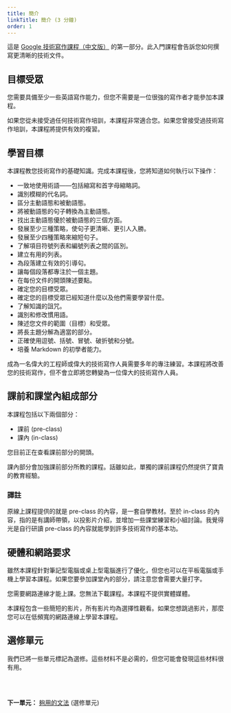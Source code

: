 ```yaml
---
title: 簡介
linkTitle: 簡介 (3 分鐘)
order: 1
---
```


這是 [Google 技術寫作課程（中文版）](../../index.qmd) 的第一部分。此入門課程會告訴您如何撰寫更清晰的技術文件。

## 目標受眾

您需要具備至少一些英語寫作能力，但您不需要是一位很強的寫作者才能參加本課程。

如果您從未接受過任何技術寫作培訓，本課程非常適合您。如果您曾接受過技術寫作培訓，本課程將提供有效的複習。

## 學習目標

本課程教您技術寫作的基礎知識。完成本課程後，您將知道如何執行以下操作：

* 一致地使用術語——包括縮寫和首字母縮略詞。
* 識別模糊的代名詞。
* 區分主動語態和被動語態。
* 將被動語態的句子轉換為主動語態。
* 找出主動語態優於被動語態的三個方面。
* 發展至少三種策略，使句子更清晰、更引人入勝。
* 發展至少四種策略來縮短句子。
* 了解項目符號列表和編號列表之間的區別。
* 建立有用的列表。
* 為段落建立有效的引導句。
* 讓每個段落都專注於一個主題。
* 在每份文件的開頭陳述要點。
* 確定您的目標受眾。
* 確定您的目標受眾已經知道什麼以及他們需要學習什麼。
* 了解知識的詛咒。
* 識別和修改慣用語。
* 陳述您文件的範圍（目標）和受眾。
* 將長主題分解為適當的部分。
* 正確使用逗號、括號、冒號、破折號和分號。
* 培養 Markdown 的初學者能力。

成為一名偉大的工程師或偉大的技術寫作人員需要多年的專注練習。本課程將改善您的技術寫作，但不會立即將您轉變為一位偉大的技術寫作人員。

## 課前和課堂內組成部分

本課程包括以下兩個部分：

* 課前 (pre-class)
* 課內 (in-class)

您目前正在查看課前部分的開頭。

課內部分會加強課前部分所教的課程。話雖如此，單獨的課前課程仍然提供了寶貴的教育經驗。

::: {.callout-note}
### 譯註
原線上課程提供的就是 pre-class 的內容，是一套自學教材。至於 in-class 的內容，指的是有講師帶領，以投影片介紹，並增加一些課堂練習和小組討論。我覺得光是自行研讀 pre-class 的內容就能學到許多技術寫作的基本功。
:::

## 硬體和網路要求

雖然本課程針對筆記型電腦或桌上型電腦進行了優化，但您也可以在平板電腦或手機上學習本課程。如果您要參加課堂內的部分，請注意您會需要大量打字。

您需要網路連線才能上課。您無法下載課程。本課程不提供實體媒體。

本課程包含一些簡短的影片，所有影片均為選擇性觀看。如果您想跳過影片，那麼您可以在低頻寬的網路連線上學習本課程。

## 選修單元

我們已將一些單元標記為選修。這些材料不是必需的，但您可能會發現這些材料很有用。

<br/><br />

**下一單元：** [夠用的文法](../just-enough-grammar/index.qmd) (選修單元)
